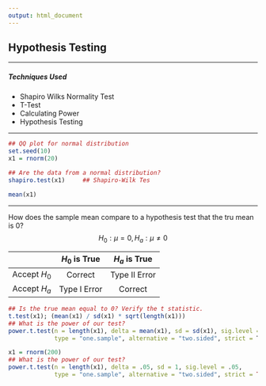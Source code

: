 ```yaml
---
output: html_document
---
```


## **Hypothesis Testing**

---

##### **Techniques Used**
  * Shapiro Wilks Normality Test
  * T-Test
  * Calculating Power
  * Hypothesis Testing

---


```r
## QQ plot for normal distribution
set.seed(10)
x1 = rnorm(20)

## Are the data from a normal distribution?
shapiro.test(x1)     ## Shapiro-Wilk Tes

mean(x1)

```


---

How does the sample mean compare to a hypothesis test that the tru mean is 0?
$$H_0: \mu = 0, H_a: \mu \ne 0$$

|             | $H_0$ is True |  $H_a$ is True  |
|:-----------:|:-------------:|:--------------:|
|Accept $H_0$ |    Correct    |  Type II Error |
|Accept $H_a$ | Type I Error  |   Correct      |


```r
## Is the true mean equal to 0? Verify the t statistic.
t.test(x1); (mean(x1) / sd(x1) * sqrt(length(x1)))
## What is the power of our test?
power.t.test(n = length(x1), delta = mean(x1), sd = sd(x1), sig.level = .05, 
             type = "one.sample", alternative = "two.sided", strict = T)

```



```r
x1 = rnorm(200)
## What is the power of our test?
power.t.test(n = length(x1), delta = .05, sd = 1, sig.level = .05, 
             type = "one.sample", alternative = "two.sided", strict = TRUE)


```

